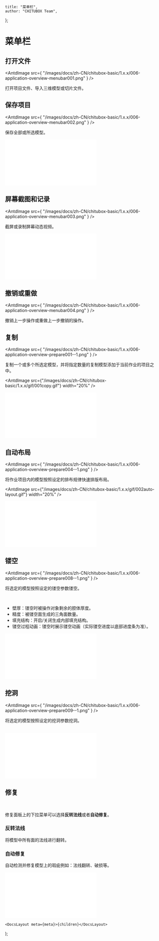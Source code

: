 
	title: "菜单栏",
	author: "CHITUBOX Team",
};

# 菜单栏

## 打开文件

<AntdImage
	src={
		"/images/docs/zh-CN/chitubox-basic/1.x.x/006-application-overview-menubar001.png"
	}
/>

打开项目文件、导入三维模型或切片文件。

## 保存项目

<AntdImage
	src={
		"/images/docs/zh-CN/chitubox-basic/1.x.x/006-application-overview-menubar002.png"
	}
/>

保存全部或所选模型。

<BilibiliVideoContainer>
	<iframe
		src="//player.bilibili.com/player.html?aid=417119301&bvid=BV1vV411Y715&cid=308406617&page=1"
		scrolling="no"
		border="0"
		frameborder="no"
		framespacing="0"
		allowfullscreen="true"
	></iframe>
</BilibiliVideoContainer>

## 屏幕截图和记录

<AntdImage
	src={
		"/images/docs/zh-CN/chitubox-basic/1.x.x/006-application-overview-menubar003.png"
	}
/>

截屏或录制屏幕动态视频。

<BilibiliVideoContainer>
	<iframe
		src="//player.bilibili.com/player.html?aid=929767707&bvid=BV13K4y1S774&cid=315730006&page=1"
		scrolling="no"
		border="0"
		frameborder="no"
		framespacing="0"
		allowfullscreen="true"
	></iframe>
</BilibiliVideoContainer>

## 撤销或重做

<AntdImage
	src={
		"/images/docs/zh-CN/chitubox-basic/1.x.x/006-application-overview-menubar004.png"
	}
/>

撤销上一步操作或重做上一步撤销的操作。

## 复制

<AntdImage
	src={
		"/images/docs/zh-CN/chitubox-basic/1.x.x/006-application-overview-prepare001--1.png"
	}
/>

复制一个或多个所选定模型，并将指定数量的复制模型添加于当前作业的项目之中。

<AntdImage
	src={"/images/docs/zh-CN/chitubox-basic/1.x.x/gif/001copy.gif"}
	width="20%"
/>

<BilibiliVideoContainer>
	<iframe
		src="////player.bilibili.com/player.html?aid=672278591&bvid=BV1UU4y1a7a4&cid=315731838&page=1"
		scrolling="no"
		border="0"
		frameborder="no"
		framespacing="0"
		allowfullscreen="true"
	></iframe>
</BilibiliVideoContainer>

## 自动布局

<AntdImage
	src={
		"/images/docs/zh-CN/chitubox-basic/1.x.x/006-application-overview-prepare004--1.png"
	}
/>

将作业项目内的模型按照设定的排布规律快速排版布局。

<AntdImage
	src={"/images/docs/zh-CN/chitubox-basic/1.x.x/gif/002auto-layout.gif"}
	width="20%"
/>

<BilibiliVideoContainer>
	<iframe
		src="//player.bilibili.com/player.html?aid=587355369&bvid=BV1xB4y1P7cq&cid=315931017&page=1"
		scrolling="no"
		border="0"
		frameborder="no"
		framespacing="0"
		allowfullscreen="true"
	></iframe>
</BilibiliVideoContainer>

## 镂空

<AntdImage
	src={
		"/images/docs/zh-CN/chitubox-basic/1.x.x/006-application-overview-prepare008--1.png"
	}
/>

将选定的模型按照设定的镂空参数镂空。

<div>
	<AntdImage
		src={"/images/docs/zh-CN/chitubox-basic/1.x.x/gif/003hollow.gif"}
		width="20%"
	/>
</div>

<br />

<div>
	<AntdImage
		src={
			"/images/docs/zh-CN/chitubox-basic/1.x.x/006-application-overview-prepare008.1.png"
		}
	/>
</div>

-   壁厚：镂空时被操作对象剩余的腔体厚度。
-   精度：被镂空面生成的三角面数量。
-   填充结构：开启/关闭生成内部填充结构。
-   镂空过程动画：镂空时展示镂空动画（实际镂空进度以底部进度条为准）。

<BilibiliVideoContainer>
	<iframe
		src="//player.bilibili.com/player.html?aid=289873118&bvid=BV1Uf4y1x7ot&cid=317320160&page=1"
		scrolling="no"
		border="0"
		frameborder="no"
		framespacing="0"
		allowfullscreen="true"
	></iframe>
</BilibiliVideoContainer>

## 挖洞

<AntdImage
	src={
		"/images/docs/zh-CN/chitubox-basic/1.x.x/006-application-overview-prepare009--1.png"
	}
/>

将选定的模型按照设定的挖洞参数挖洞。

<div>
	<AntdImage
		src={
			"/images/docs/zh-CN/chitubox-basic/1.x.x/006-application-overview-prepare020.png"
		}
	/>
</div>

<br />

<div>
	<AntdImage
		src={"/images/docs/zh-CN/chitubox-basic/1.x.x/gif/004dig-hole.gif"}
		width="20%"
	/>
</div>

<BilibiliVideoContainer>
	<iframe
		src="//player.bilibili.com/player.html?aid=714840852&bvid=BV1vX4y1G7Tc&cid=317322308&page=1"
		scrolling="no"
		border="0"
		frameborder="no"
		framespacing="0"
		allowfullscreen="true"
	></iframe>
</BilibiliVideoContainer>

## 修复

<div>
	<AntdImage
		src={
			"/images/docs/zh-CN/chitubox-basic/1.x.x/006-application-overview-menubar005.png"
		}
	/>
</div>

<br />

<div>
	<AntdImage
		src={
			"/images/docs/zh-CN/chitubox-basic/1.x.x/006-application-overview-repair020.png"
		}
	/>
</div>

修复面板上的下拉菜单可以选择**反转法线**或者**自动修复**。

### 反转法线

将模型中所有面的法线进行翻转。

### 自动修复

自动检测并修复模型上的瑕疵例如：法线翻转、破损等。

<BilibiliVideoContainer>
	<iframe
		src="//player.bilibili.com/player.html?aid=972310728&bvid=BV1qp4y1b79t&cid=317323997&page=1"
		scrolling="no"
		border="0"
		frameborder="no"
		framespacing="0"
		allowfullscreen="true"
	></iframe>
</BilibiliVideoContainer>

	<DocsLayout meta={meta}>{children}</DocsLayout>
);
